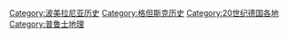 [[Category:波美拉尼亚历史|Category:波美拉尼亚历史]]
[[Category:格但斯克历史|Category:格但斯克历史]]
[[Category:20世纪德国各地|Category:20世纪德国各地]]
[[Category:普鲁士地理|Category:普鲁士地理]]